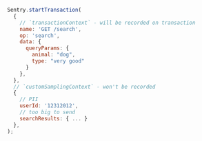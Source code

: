 ```javascript
Sentry.startTransaction(
  {
    // `transactionContext` - will be recorded on transaction
    name: 'GET /search',
    op: 'search',
    data: {
      queryParams: {
        animal: "dog",
        type: "very good"
      }
    },
  },
  // `customSamplingContext` - won't be recorded
  {
    // PII
    userId: '12312012',
    // too big to send
    searchResults: { ... }
  },
);
```
